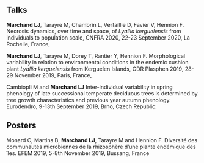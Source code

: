 ##  
##  
## __Talks__

__Marchand LJ__, Tarayre M, Chambrin L, Verfaillie D, Favier V, Hennion F. Necrosis dynamics, over time and space, of _Lyallia kerguelensis_ from individuals to population scale, CNFRA 2020, 22-23 September 2020, La Rochelle, France,


__Marchand LJ__, Tarayre M, Dorey T, Rantier Y, Hennion F. Morphological variability in relation to environmental conditions in the endemic cushion plant _Lyallia kerguelensis_ from Kerguelen Islands, GDR Plasphen 2019, 28-29 November 2019, Paris, France,


Cambiopli M and __Marchand LJ__   Inter-individual variability in spring phenology of late successional temperate deciduous trees is determined by tree growth characteristics and previous year autumn phenology. Eurodendro, 9-13th September  2019, Brno, Czech Republic:


## __Posters__ 

Monard C, Martins B, __Marchand LJ__, Tarayre M and Hennion F. Diversité des communautés microbiennes de la  rhizosphère d’une plante endémique des îles. EFEM 2019, 5-8th November 2019, Bussang, France


